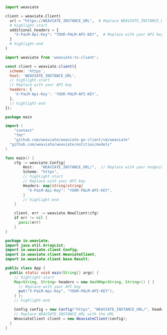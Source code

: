 
<Tabs groupId="languages">
<TabItem value="py" label="Python">

```python
import weaviate

client = weaviate.Client(
  url = "https://WEAVIATE_INSTANCE_URL",  # Replace WEAVIATE_INSTANCE_URL with the URL
  # highlight-start
  additional_headers = {
    "X-PaLM-Api-Key": "YOUR-PALM-API-KEY",  # Replace with your API key
  }
  # highlight-end
)
```

</TabItem>
<TabItem value="js" label="JavaScript/TypeScript">

```js
import weaviate from 'weaviate-ts-client';

const client = weaviate.client({
  scheme: 'https',
  host: 'WEAVIATE_INSTANCE_URL',
  // highlight-start
  // Replace with your API key
  headers: {
    'X-PaLM-Api-Key': 'YOUR-PALM-API-KEY',
  },
  // highlight-end
});
```

</TabItem>
<TabItem value="go" label="Go">

```go
package main

import (
	"context"
	"fmt"
	"github.com/weaviate/weaviate-go-client/v4/weaviate"
  "github.com/weaviate/weaviate/entities/models"
)

func main() {
    cfg := weaviate.Config{
        Host:   "WEAVIATE_INSTANCE_URL/",  // Replace with your endpoint
        Scheme: "https",
        // highlight-start
        // Replace with your API key
        Headers: map[string]string{
          "X-PaLM-Api-Key": "YOUR-PALM-API-KEY",
        }
        // highlight-end
    }

    client, err := weaviate.NewClient(cfg)
    if err != nil {
      panic(err)
    }
}
```

</TabItem>
<TabItem value="java" label="Java">

```java
package io.weaviate;
import java.util.ArrayList;
import io.weaviate.client.Config;
import io.weaviate.client.WeaviateClient;
import io.weaviate.client.base.Result;

public class App {
  public static void main(String[] args) {
    // highlight-start
    Map<String, String> headers = new HashMap<String, String>() { {
      // Replace with your API key
      put("X-PaLM-Api-Key", "YOUR-PALM-API-KEY");
    } };
    // highlight-end

    Config config = new Config("https", "WEAVIATE_INSTANCE_URL/", headers);
    // Replace WEAVIATE_INSTANCE_URL with the URL
    WeaviateClient client = new WeaviateClient(config);
  }
}
```

</TabItem>
</Tabs>
